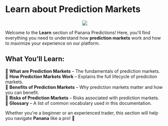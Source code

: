 

# Learn about Prediction Markets
<center><img src={LearnBanana} style={{width: 200}} /></center>

Welcome to the **Learn** section of Panana Predictions! Here, you'll find everything you need to understand how **prediction markets** work and how to maximize your experience on our platform.

## What You’ll Learn:
🔹 **What are Prediction Markets** – The fundamentals of prediction markets.\
🔹 **How Prediction Markets Work** – Explains the full lifecycle of prediciton markets.\
🔹 **Benefits of Prediction Markets** – Why prediction markets matter and how you can benefit.\
🔹 **Risks of Prediction Markets** – Risks associated with prediction markets.\
🔹 **Glossary** – A list of common vocabulary used in this documentation.

Whether you're a beginner or an experienced trader, this section will help you navigate **Panana** like a pro! 🚀

